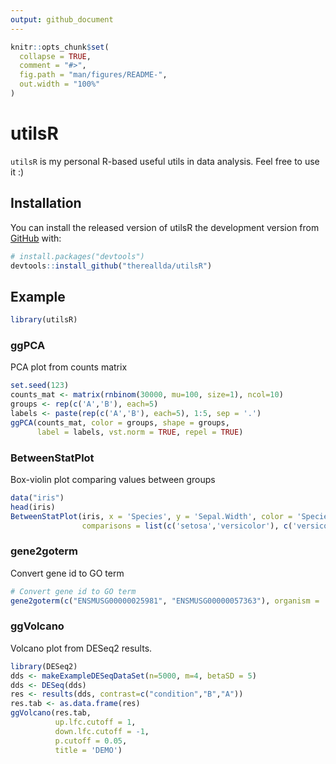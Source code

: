 ```yaml
---
output: github_document
---
```


<!-- README.md is generated from README.Rmd. Please edit that file -->

```r
knitr::opts_chunk$set(
  collapse = TRUE,
  comment = "#>",
  fig.path = "man/figures/README-",
  out.width = "100%"
)
```

# utilsR

<!-- badges: start -->
<!-- badges: end -->

`utilsR` is my personal R-based useful utils in data analysis. Feel free to use it :)

## Installation

You can install the released version of utilsR the development version from [GitHub](https://github.com/) with:

``` r
# install.packages("devtools")
devtools::install_github("thereallda/utilsR")
```
## Example

```r
library(utilsR)
```

### ggPCA

PCA plot from counts matrix

```r
set.seed(123)
counts_mat <- matrix(rnbinom(30000, mu=100, size=1), ncol=10)
groups <- rep(c('A','B'), each=5)
labels <- paste(rep(c('A','B'), each=5), 1:5, sep = '.')
ggPCA(counts_mat, color = groups, shape = groups, 
      label = labels, vst.norm = TRUE, repel = TRUE)
```


### BetweenStatPlot

Box-violin plot comparing values between groups

```r
data("iris")
head(iris)
BetweenStatPlot(iris, x = 'Species', y = 'Sepal.Width', color = 'Species',
                comparisons = list(c('setosa','versicolor'), c('versicolor','virginica')))
```

### gene2goterm

Convert gene id to GO term

```r
# Convert gene id to GO term
gene2goterm(c("ENSMUSG00000025981", "ENSMUSG00000057363"), organism = 'mmusculus')
```

### ggVolcano

Volcano plot from DESeq2 results. 

```r
library(DESeq2)
dds <- makeExampleDESeqDataSet(n=5000, m=4, betaSD = 5)
dds <- DESeq(dds)
res <- results(dds, contrast=c("condition","B","A"))
res.tab <- as.data.frame(res)
ggVolcano(res.tab,   
          up.lfc.cutoff = 1,
          down.lfc.cutoff = -1,
          p.cutoff = 0.05,
          title = 'DEMO')
```
